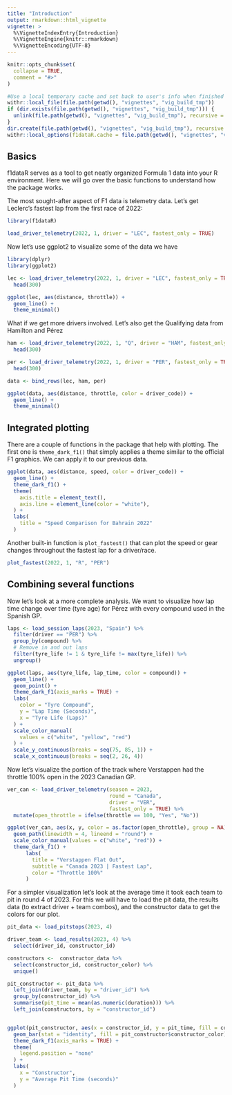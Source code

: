 ```yaml
---
title: "Introduction"
output: rmarkdown::html_vignette
vignette: >
  %\VignetteIndexEntry{Introduction}
  %\VignetteEngine{knitr::rmarkdown}
  %\VignetteEncoding{UTF-8}
---
```


```r
knitr::opts_chunk$set(
  collapse = TRUE,
  comment = "#>"
)

#Use a local temporary cache and set back to user's info when finished vignette build
withr::local_file(file.path(getwd(), "vignettes", "vig_build_tmp"))
if (dir.exists(file.path(getwd(), "vignettes", "vig_build_tmp"))) {
  unlink(file.path(getwd(), "vignettes", "vig_build_tmp"), recursive = TRUE, force = TRUE)
}
dir.create(file.path(getwd(), "vignettes", "vig_build_tmp"), recursive = TRUE)
withr::local_options(f1dataR.cache = file.path(getwd(), "vignettes", "vig_build_tmp"))
```

## Basics

f1dataR serves as a tool to get neatly organized Formula 1 data into your R environment. Here we will go over the basic functions to understand how the package works.

The most sought-after aspect of F1 data is telemetry data. 
Let's get Leclerc's fastest lap from the first race of 2022:

```r
library(f1dataR)

load_driver_telemetry(2022, 1, driver = "LEC", fastest_only = TRUE)
```

Now let's use ggplot2 to visualize some of the data we have

```r
library(dplyr)
library(ggplot2)

lec <- load_driver_telemetry(2022, 1, driver = "LEC", fastest_only = TRUE) %>%
  head(300)

ggplot(lec, aes(distance, throttle)) +
  geom_line() +
  theme_minimal()
```

What if we get more drivers involved. Let's also get the Qualifying data from Hamilton and Pérez

```r
ham <- load_driver_telemetry(2022, 1, "Q", driver = "HAM", fastest_only = TRUE) %>%
  head(300)

per <- load_driver_telemetry(2022, 1, driver = "PER", fastest_only = TRUE) %>%
  head(300)

data <- bind_rows(lec, ham, per)

ggplot(data, aes(distance, throttle, color = driver_code)) +
  geom_line() +
  theme_minimal()

```

## Integrated plotting

There are a couple of functions in the package that help with plotting. The first one is `theme_dark_f1()` that simply applies a theme similar to the official F1 graphics. We can apply it to our previous data.

```r
ggplot(data, aes(distance, speed, color = driver_code)) +
  geom_line() +
  theme_dark_f1() +
  theme(
    axis.title = element_text(),
    axis.line = element_line(color = "white"),
  ) +
  labs(
    title = "Speed Comparison for Bahrain 2022"
  )
```

Another built-in function is `plot_fastest()` that can plot the speed or gear changes throughout the fastest lap for a driver/race.

```r
plot_fastest(2022, 1, "R", "PER")
```

## Combining several functions

Now let's look at a more complete analysis. We want to visualize how lap time change over time (tyre age) for Pérez with every compound used in the Spanish GP.

```r
laps <- load_session_laps(2023, "Spain") %>%
  filter(driver == "PER") %>%
  group_by(compound) %>%
  # Remove in and out laps
  filter(tyre_life != 1 & tyre_life != max(tyre_life)) %>%
  ungroup()

ggplot(laps, aes(tyre_life, lap_time, color = compound)) +
  geom_line() +
  geom_point() +
  theme_dark_f1(axis_marks = TRUE) +
  labs(
    color = "Tyre Compound",
    y = "Lap Time (Seconds)",
    x = "Tyre Life (Laps)"
  ) +
  scale_color_manual(
    values = c("white", "yellow", "red")
  ) +
  scale_y_continuous(breaks = seq(75, 85, 1)) +
  scale_x_continuous(breaks = seq(2, 26, 4))

```

Now let's visualize the portion of the track where Verstappen had the throttle 100% open in the 2023 Canadian GP.

```r
ver_can <- load_driver_telemetry(season = 2023,
                                 round = "Canada",
                                 driver = "VER",
                                 fastest_only = TRUE) %>%
  mutate(open_throttle = ifelse(throttle == 100, "Yes", "No"))

ggplot(ver_can, aes(x, y, color = as.factor(open_throttle), group = NA)) +
  geom_path(linewidth = 4, lineend = "round") +
  scale_color_manual(values = c("white", "red")) +
  theme_dark_f1() +
      labs(
        title = "Verstappen Flat Out",
        subtitle = "Canada 2023 | Fastest Lap",
        color = "Throttle 100%"
      )

```

For a simpler visualization let's look at the average time it took each team to pit in round 4 of 2023. For this we will have to load the pit data, the results data (to extract driver + team combos), and the constructor data to get the colors for our plot.

```r
pit_data <- load_pitstops(2023, 4)

driver_team <- load_results(2023, 4) %>%
  select(driver_id, constructor_id)

constructors <-  constructor_data %>%
  select(constructor_id, constructor_color) %>%
  unique()

pit_constructor <- pit_data %>%
  left_join(driver_team, by = "driver_id") %>%
  group_by(constructor_id) %>%
  summarise(pit_time = mean(as.numeric(duration))) %>%
  left_join(constructors, by = "constructor_id")


ggplot(pit_constructor, aes(x = constructor_id, y = pit_time, fill = constructor_id)) +
  geom_bar(stat = "identity", fill = pit_constructor$constructor_color) +
  theme_dark_f1(axis_marks = TRUE) +
  theme(
    legend.position = "none"
  ) +
  labs(
    x = "Constructor",
    y = "Average Pit Time (seconds)"
  )
```

